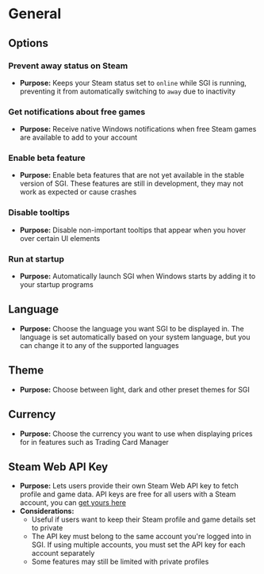 

# General

## Options

### Prevent away status on Steam

- **Purpose:** Keeps your Steam status set to `online` while SGI is running, preventing it from automatically switching to `away` due to inactivity

### Get notifications about free games

- **Purpose:** Receive native Windows notifications when free Steam games are available to add to your account

### Enable beta feature

- **Purpose:** Enable beta features that are not yet available in the stable version of SGI. These features are still in development, they may not work as expected or cause crashes

### Disable tooltips

- **Purpose:** Disable non-important tooltips that appear when you hover over certain UI elements

### Run at startup

- **Purpose:** Automatically launch SGI when Windows starts by adding it to your startup programs

## Language

- **Purpose:** Choose the language you want SGI to be displayed in. The language is set automatically based on your system language, but you can change it to any of the supported languages

## Theme

- **Purpose:** Choose between light, dark and other preset themes for SGI

## Currency

- **Purpose:** Choose the currency you want to use when displaying prices for in features such as Trading Card Manager

## Steam Web API Key

- **Purpose:** Lets users provide their own Steam Web API key to fetch profile and game data. API keys are free for all users with a Steam account, you can [get yours here](https://steamcommunity.com/dev/apikey)
- **Considerations:**
  - Useful if users want to keep their Steam profile and game details set to private
  - The API key must belong to the same account you're logged into in SGI. If using multiple accounts, you must set the API key for each account separately
  - Some features may still be limited with private profiles
